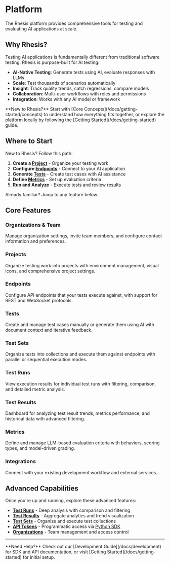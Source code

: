 # Platform

The Rhesis platform provides comprehensive tools for testing and evaluating AI applications at scale.

## Why Rhesis?

Testing AI applications is fundamentally different from traditional software testing. Rhesis is purpose-built for AI testing:

- **AI-Native Testing**: Generate tests using AI, evaluate responses with LLMs
- **Scale**: Test thousands of scenarios automatically
- **Insight**: Track quality trends, catch regressions, compare models
- **Collaboration**: Multi-user workflows with roles and permissions
- **Integration**: Works with any AI model or framework

<Callout type="info">
  **New to Rhesis?** Start with [Core Concepts](/docs/getting-started/concepts) to understand how
  everything fits together, or explore the platform locally by following the [Getting
  Started](/docs/getting-started) guide.
</Callout>

## Where to Start

New to Rhesis? Follow this path:

1. **Create a [Project](/docs/platform/projects)** - Organize your testing work
2. **Configure [Endpoints](/docs/platform/endpoints)** - Connect to your AI application
3. **Generate [Tests](/docs/platform/tests-generation)** - Create test cases with AI assistance
4. **Define [Metrics](/docs/platform/metrics)** - Set up evaluation criteria
5. **Run and Analyze** - Execute tests and review results

Already familiar? Jump to any feature below.

## Core Features

<div className="grid grid-cols-1 md:grid-cols-2 lg:grid-cols-3 gap-4">
  <div>
    <h3>Organizations & Team</h3>
    <p>
      Manage organization settings, invite team members, and configure contact information and
      preferences.
    </p>
  </div>
  <div>
    <h3>Projects</h3>
    <p>
      Organize testing work into projects with environment management, visual icons, and
      comprehensive project settings.
    </p>
  </div>
  <div>
    <h3>Endpoints</h3>
    <p>
      Configure API endpoints that your tests execute against, with support for REST and WebSocket
      protocols.
    </p>
  </div>
  <div>
    <h3>Tests</h3>
    <p>
      Create and manage test cases manually or generate them using AI with document context and
      iterative feedback.
    </p>
  </div>
  <div>
    <h3>Test Sets</h3>
    <p>
      Organize tests into collections and execute them against endpoints with parallel or sequential
      execution modes.
    </p>
  </div>
  <div>
    <h3>Test Runs</h3>
    <p>
      View execution results for individual test runs with filtering, comparison, and detailed
      metric analysis.
    </p>
  </div>
  <div>
    <h3>Test Results</h3>
    <p>
      Dashboard for analyzing test result trends, metrics performance, and historical data with
      advanced filtering.
    </p>
  </div>
  <div>
    <h3>Metrics</h3>
    <p>
      Define and manage LLM-based evaluation criteria with behaviors, scoring types, and
      model-driven grading.
    </p>
  </div>
  <div>
    <h3>Integrations</h3>
    <p>Connect with your existing development workflow and external services.</p>
  </div>
</div>

## Advanced Capabilities

Once you're up and running, explore these advanced features:

- **[Test Runs](/docs/platform/test-runs)** - Deep analysis with comparison and filtering
- **[Test Results](/docs/platform/test-results)** - Aggregate analytics and trend visualization
- **[Test Sets](/docs/platform/test-sets-runs)** - Organize and execute test collections
- **[API Tokens](/docs/platform/integrations/api-tokens)** - Programmatic access via [Python SDK](/docs/getting-started/sdk)
- **[Organizations](/docs/platform/organizations)** - Team management and access control

---

<Callout type="default">
  **Need Help?** Check out our [Development Guide](/docs/development) for SDK and API documentation,
  or visit [Getting Started](/docs/getting-started) for initial setup.
</Callout>
